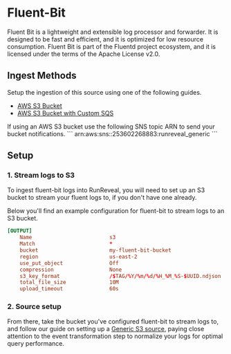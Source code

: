 
# Fluent-Bit

Fluent Bit is a lightweight and extensible log processor and forwarder. It is
designed to be fast and efficient, and it is optimized for low resource
consumption. Fluent Bit is part of the Fluentd project ecosystem, and it is
licensed under the terms of the Apache License v2.0.

## Ingest Methods

Setup the ingestion of this source using one of the following guides.

- [AWS S3 Bucket](/sources/object-storage/s3.mdx)
- [AWS S3 Bucket with Custom SQS](/sources/object-storage/external-s3.mdx)

<Callout type='info'>
If using an AWS S3 bucket use the following SNS topic ARN to send your bucket notifications.
```
arn:aws:sns:<REGION>:253602268883:runreveal_generic
```
</Callout>

## Setup

### 1. Stream logs to S3

To ingest fluent-bit logs into RunReveal, you will need to set up an S3 bucket
to stream your fluent logs to, if you don't have one already.

Below you'll find an example configuration for fluent-bit to stream logs to an
S3 bucket.

```conf
[OUTPUT]
    Name                         s3
    Match                        *
    bucket                       my-fluent-bit-bucket
    region                       us-east-2
    use_put_object               Off
    compression                  None
    s3_key_format                /$TAG/%Y/%m/%d/%H_%M_%S-$UUID.ndjson
    total_file_size              10M
    upload_timeout               60s
```

### 2. Source setup

From there, take the bucket you've configured fluent-bit to stream logs to, and
follow our guide on setting up a [Generic S3
source](/sources/source-types/generic/generic-s3), paying close attention to the event
transformation step to normalize your logs for optimal query performance.
